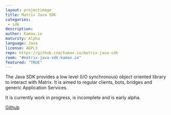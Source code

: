 ```yaml
---
layout: projectimage
title: Matrix Java SDK
categories: 
 - sdk
description: 
author: Kamax.io
maturity: Alpha
language: Java
license: AGPL3
repo: https://github.com/kamax-io/matrix-java-sdk
room: "#matrix-java-sdk:kamax.io"
featured: "TRUE"
---
```


The Java SDK provides a low level (I/O synchronous) object oriented library to interact with Matrix. It is aimed to regular clients, bots, bridges and generic Application Services.

It is currently work in progress, is incomplete and is early alpha.

[Github](https://github.com/kamax-io/matrix-java-sdk)
